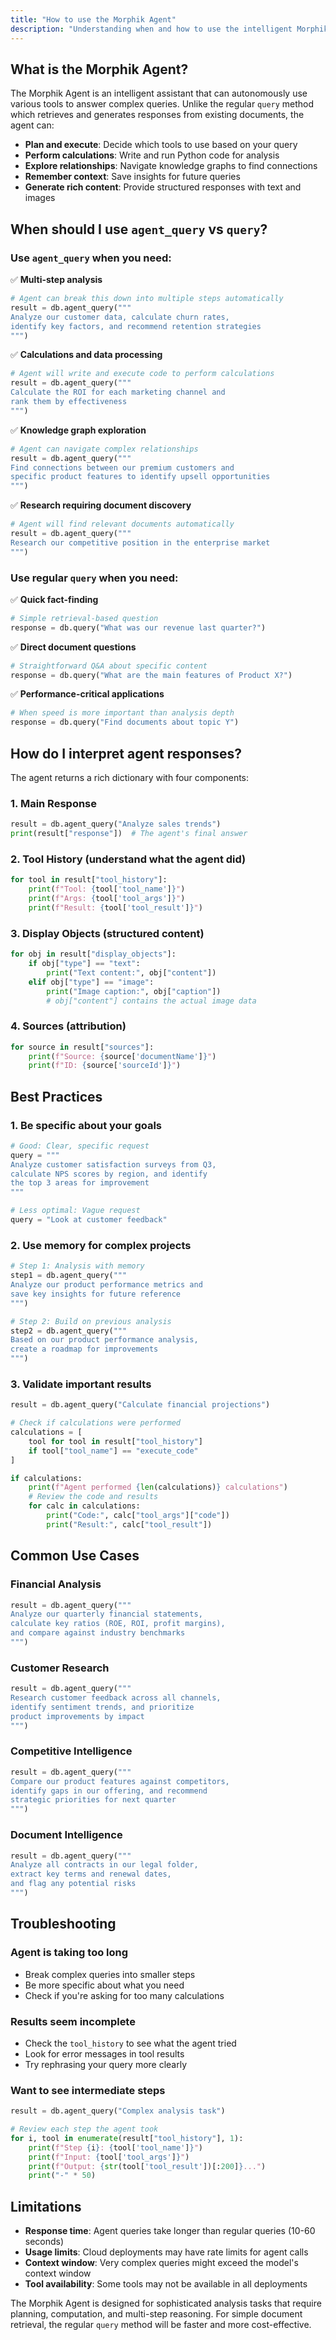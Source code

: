 ```yaml
---
title: "How to use the Morphik Agent"
description: "Understanding when and how to use the intelligent Morphik Agent for complex analysis tasks"
---
```

## What is the Morphik Agent?

The Morphik Agent is an intelligent assistant that can autonomously use various tools to answer complex queries. Unlike the regular `query` method which retrieves and generates responses from existing documents, the agent can:

- **Plan and execute**: Decide which tools to use based on your query
- **Perform calculations**: Write and run Python code for analysis
- **Explore relationships**: Navigate knowledge graphs to find connections
- **Remember context**: Save insights for future queries
- **Generate rich content**: Provide structured responses with text and images

## When should I use `agent_query` vs `query`?

### Use `agent_query` when you need:

✅ **Multi-step analysis**
```python
# Agent can break this down into multiple steps automatically
result = db.agent_query("""
Analyze our customer data, calculate churn rates, 
identify key factors, and recommend retention strategies
""")
```

✅ **Calculations and data processing**
```python
# Agent will write and execute code to perform calculations
result = db.agent_query("""
Calculate the ROI for each marketing channel and 
rank them by effectiveness
""")
```

✅ **Knowledge graph exploration**
```python
# Agent can navigate complex relationships
result = db.agent_query("""
Find connections between our premium customers and 
specific product features to identify upsell opportunities
""")
```

✅ **Research requiring document discovery**
```python
# Agent will find relevant documents automatically
result = db.agent_query("""
Research our competitive position in the enterprise market
""")
```

### Use regular `query` when you need:

✅ **Quick fact-finding**
```python
# Simple retrieval-based question
response = db.query("What was our revenue last quarter?")
```

✅ **Direct document questions**
```python
# Straightforward Q&A about specific content
response = db.query("What are the main features of Product X?")
```

✅ **Performance-critical applications**
```python
# When speed is more important than analysis depth
response = db.query("Find documents about topic Y")
```

## How do I interpret agent responses?

The agent returns a rich dictionary with four components:

### 1. Main Response
```python
result = db.agent_query("Analyze sales trends")
print(result["response"])  # The agent's final answer
```

### 2. Tool History (understand what the agent did)
```python
for tool in result["tool_history"]:
    print(f"Tool: {tool['tool_name']}")
    print(f"Args: {tool['tool_args']}")
    print(f"Result: {tool['tool_result']}")
```

### 3. Display Objects (structured content)
```python
for obj in result["display_objects"]:
    if obj["type"] == "text":
        print("Text content:", obj["content"])
    elif obj["type"] == "image":
        print("Image caption:", obj["caption"])
        # obj["content"] contains the actual image data
```

### 4. Sources (attribution)
```python
for source in result["sources"]:
    print(f"Source: {source['documentName']}")
    print(f"ID: {source['sourceId']}")
```

## Best Practices

### 1. Be specific about your goals
```python
# Good: Clear, specific request
query = """
Analyze customer satisfaction surveys from Q3, 
calculate NPS scores by region, and identify 
the top 3 areas for improvement
"""

# Less optimal: Vague request
query = "Look at customer feedback"
```

### 2. Use memory for complex projects
```python
# Step 1: Analysis with memory
step1 = db.agent_query("""
Analyze our product performance metrics and 
save key insights for future reference
""")

# Step 2: Build on previous analysis  
step2 = db.agent_query("""
Based on our product performance analysis,
create a roadmap for improvements
""")
```

### 3. Validate important results
```python
result = db.agent_query("Calculate financial projections")

# Check if calculations were performed
calculations = [
    tool for tool in result["tool_history"] 
    if tool["tool_name"] == "execute_code"
]

if calculations:
    print(f"Agent performed {len(calculations)} calculations")
    # Review the code and results
    for calc in calculations:
        print("Code:", calc["tool_args"]["code"])
        print("Result:", calc["tool_result"])
```

## Common Use Cases

### Financial Analysis
```python
result = db.agent_query("""
Analyze our quarterly financial statements,
calculate key ratios (ROE, ROI, profit margins),
and compare against industry benchmarks
""")
```

### Customer Research
```python
result = db.agent_query("""
Research customer feedback across all channels,
identify sentiment trends, and prioritize
product improvements by impact
""")
```

### Competitive Intelligence
```python
result = db.agent_query("""
Compare our product features against competitors,
identify gaps in our offering, and recommend
strategic priorities for next quarter
""")
```

### Document Intelligence
```python
result = db.agent_query("""
Analyze all contracts in our legal folder,
extract key terms and renewal dates,
and flag any potential risks
""")
```

## Troubleshooting

### Agent is taking too long
- Break complex queries into smaller steps
- Be more specific about what you need
- Check if you're asking for too many calculations

### Results seem incomplete
- Check the `tool_history` to see what the agent tried
- Look for error messages in tool results
- Try rephrasing your query more clearly

### Want to see intermediate steps
```python
result = db.agent_query("Complex analysis task")

# Review each step the agent took
for i, tool in enumerate(result["tool_history"], 1):
    print(f"Step {i}: {tool['tool_name']}")
    print(f"Input: {tool['tool_args']}")
    print(f"Output: {str(tool['tool_result'])[:200]}...")
    print("-" * 50)
```

## Limitations

- **Response time**: Agent queries take longer than regular queries (10-60 seconds)
- **Usage limits**: Cloud deployments may have rate limits for agent calls
- **Context window**: Very complex queries might exceed the model's context window
- **Tool availability**: Some tools may not be available in all deployments

The Morphik Agent is designed for sophisticated analysis tasks that require planning, computation, and multi-step reasoning. For simple document retrieval, the regular `query` method will be faster and more cost-effective. 